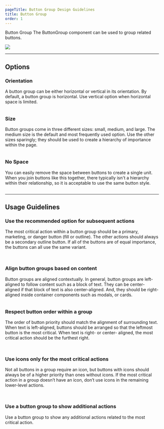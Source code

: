 ```yaml
---
pageTitle: Button Group Design Guidelines
title: Button Group
order: 1
---
```



<DocsHeading to="/api/button-group/" type="design">
  Button Group
</DocsHeading>
<LeadParagraph>
  The ButtonGroup component can be used to group related buttons.
</LeadParagraph>

![ ](../../images/button-group/button-group-intro.png)

---

## Options

### Orientation

A button group can be either horizontal or vertical in its orientation. By default, a button group is horizontal. Use vertical option when horizontal space is limited.

<div class="two-col">
  <div class="row">
    <div class="col col-1">
      <figure>
        <img src="../../images/button-group/orientation.png" alt="" />
      </figure>
    </div>
    <div class="col col-2">
    </div>
  </div>
</div>

### Size

Button groups come in three different sizes: small, medium, and large. The medium size is the default and most frequently used option. Use the other sizes sparingly; they should be used to create a hierarchy of importance within the page.

<div class="two-col">
  <div class="row">
    <div class="col col-1">
      <figure>
        <img src="../../images/button-group/size.png" alt="" />
      </figure>
    </div>
    <div class="col col-2">
    </div>
  </div>
</div>

### No Space

You can easily remove the space between buttons to create a single unit. When you join buttons like this together, there typically isn't a hierarchy within their relationship, so it is acceptable to use the same button style.

<div class="two-col">
  <div class="row">
    <div class="col col-1">
      <figure>
        <img src="../../images/button-group/no-space.png" alt="" />
      </figure>
    </div>
    <div class="col col-2">
    </div>
  </div>
</div>

---

## Usage Guidelines

### Use the recommended option for subsequent actions

The most critical action within a button group should be a primary, marketing, or danger button (fill or outline). The other actions should always be a secondary outline button. If all of the buttons are of equal importance, the buttons can all use the same variant.

<div class="two-col">
  <div class="row">
    <div class="col col-1">
      <figure>
        <img src="../../images/button-group/good-groupings.png" alt="" />
      </figure>
    </div>
    <div class="col col-2">
      <figure>
        <img src="../../images/button-group/bad-groupings.png" alt="" />
      </figure>
    </div>
  </div>
</div>


### Align button groups based on content

Button groups are aligned contextually. In general, button groups are left-aligned to follow content such as a block of text. They can be center-aligned if that block of text is also center-aligned. And, they should be right-aligned inside container components such as modals, or cards.

<div class="two-col">
  <div class="row">
    <div class="col col-1">
      <figure>
        <img src="../../images/button-group/alignment.png" alt="" />
      </figure>
    </div>
    <div class="col col-2">
    </div>
  </div>
</div>

### Respect button order within a group

The order of button priority should match the alignment of surrounding text. When text is left-aligned, buttons should be arranged so that the leftmost button is the most critical. When text is right- or center- aligned, the most critical action should be the furthest right.

<div class="two-col">
  <div class="row">
    <div class="col col-1">
      <figure>
        <img src="../../images/button-group/button-order-good.png" alt="" />
      </figure>
    </div>
    <div class="col col-2">
      <figure>
        <img src="../../images/button-group/button-order-bad.png" alt="" />
      </figure>
    </div>
  </div>
</div>

### Use icons only for the most critical actions

Not all buttons in a group require an icon, but buttons with icons should always be of a higher priority than ones without icons. If the most critical action in a group doesn’t have an icon, don’t use icons in the remaining lower-level actions.

<div class="two-col">
  <div class="row">
    <div class="col col-1">
      <figure>
        <img src="../../images/button-group/icons-good.png" alt="" />
      </figure>
    </div>
    <div class="col col-2">
      <figure>
        <img src="../../images/button-group/icons-bad.png" alt="" />
      </figure>
    </div>
  </div>
</div>

### Use a button group to show additional actions

Use a button group to show any additional actions related to the most critical action.

<div class="two-col">
  <div class="row">
    <div class="col col-1">
      <figure>
        <img src="../../images/button-group/additional-actions.png" alt="" />
      </figure>
    </div>
    <div class="col col-2">
    </div>
  </div>
</div>

<span class="horizontal-spacer"></span>
